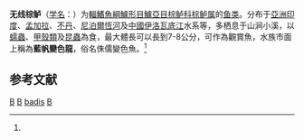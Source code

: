 {{Speciesbox 
| taxon = Badis badis
| status = LC
| status_system = IUCN3.1
| image = Badis badis.jpg
| authority = (Hamilton, 1822)<ref name='id7264'>{{cite web| url =http://www.bioinfo.cn/db05/BjdwSpecies.php?action=view&id=7264| title =无线棕鲈| work =《中国动物物种编目数据库》| publisher =中国科学院微生物研究所| author =中国科学院动物研究所| accessdate =2009-04-16| deadurl =yes| archiveurl =https://web.archive.org/web/20160305084943/http://www.bioinfo.cn/db05/BjdwSpecies.php?action=view&id=7264| archivedate =2016-03-05}}</ref>
}}

'''无线棕鲈'''（[[学名|学名]]：{{lang|la|''Badis badis''}}）为[[輻鰭魚綱|輻鰭魚綱]][[鱸形目|鱸形目]][[鱸亞目|鱸亞目]][[棕鲈科|棕鲈科]][[棕鲈属|棕鲈属]]的[[鱼类|鱼类]]。分布于[[亞洲|亞洲]][[印度|印度]]、[[孟加拉|孟加拉]]、[[不丹|不丹]]、[[尼泊爾|尼泊爾]][[恆河|恆河]]及[[中國|中國]][[伊洛瓦底江|伊洛瓦底江]]水系等，多栖息于山涧小溪，以[[蠕蟲|蠕蟲]]、[[甲殼類|甲殼類]]及[[昆蟲|昆蟲]]為食，最大體長可以長到7-8公分，可作為觀賞魚，水族市面上稱為'''藍帆變色龍'''，俗名侏儒變色魚。<ref name='id7264'/>

== 参考文献 ==
{{reflist}}

{{Wikispecies|Badis badis}}
{{Taxonbar|from=Q6422644}}

[[Category:IUCN红色名录无危物种|B]]
[[Category:觀賞魚|B]]
[[Category:棕鲈属|badis]]
[[Category:1822年描述的魚類|B]]